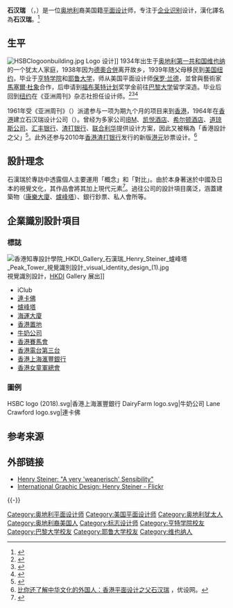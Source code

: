 {{noteTA
|1=zh-cn:马歇尔·杜尚; zh-tw:馬塞爾·杜象; zh-hk:馬些·杜桑;
|2=zh-cn:福布莱特; zh-tw:傅爾布萊特; zh-hk:富百勵;
}}
{{Infobox person
|name=石汉瑞<br>Henry Steiner
|image =
|caption=
|imagesize=
|birth_date= {{birth date and age|1934|2|13|}}
|birth_place={{AUT}}[[维也纳|维也纳]]
|death_date=
|death_place=
|nationality={{USA}}
|occupation=平面设计
|alma_mater=[[巴黎大学|巴黎大学]]<br>[[亨特学院|亨特学院]]<br>[[耶鲁大学|耶鲁大学]]
|module=
}}
'''石汉瑞''' （{{lang-en|Henry Steiner}}，{{bd|1934年|2月13日||}}）是一位[[奥地利|奥地利]]裔美国籍[[平面设计|平面设计]]师，专注于[[企业识别|企业识别]]设计，漢化譯名為'''石汉瑞'''。<ref>{{cite book|last=Schmitt|first=Bernd H|author2=Simonson, Alex |author3=Simonini, Lúcia |title=A estética do marketing como criar e administrar sua marca, imagem e identidade|year=2002|page=59|isbn=85-213-1018-8|url=https://books.google.com/books?id=-ZrrkxDb5mcC&printsec=frontcover&source=gbs_v2_summary_r&cad=0#v=onepage&q=&f=false|language=pt}}</ref>

==生平==
[[File:HSBClogoonbuilding.jpg|right]] Logo 设计]]
1934年出生于[[奥地利第一共和国|奥地利第一共和国]][[维也纳|维也纳]]的一个犹太人家庭，1938年因为[[德奧合併|德奧合併]]离开故乡，1939年随父母移民到[[美国|美国]][[纽约|纽约]]，毕业于[[亨特学院|亨特学院]]和[[耶鲁大学|耶鲁大学]]，师从美国平面设计师[[保罗·兰德|保罗·兰德]]，並曾與藝術家[[馬塞爾·杜象|馬塞爾·杜象]]合作，后申请到[[福布莱特计划|福布莱特计划]]奖学金前往[[巴黎大学|巴黎大学]]留学深造。毕业后回到[[纽约|纽约]]在《亚洲周刊》杂志社担任设计师。<ref>{{cite book|last=Schmitt|first=Bernd H|author2=Simonson, Alex |title=Marketing Aesthetics: The Strategic Management of Brands, Identity and Image|year=1997|page=42|isbn=0-684-82655-0|url=https://books.google.com/books?id=V8oVl4xPq4gC&pg=PA42&lpg=PA42&dq=Henry+Steiner+pioneered+the+expression+of+identity&source=bl&ots=aF_E03Nq4e&sig=1Bcgo7GvrEud4aG3tqw49QjaC2w&hl=en&ei=BAe8TvS0KuGusQKvsfXYCA&sa=X&oi=book_result&ct=result&resnum=7&sqi=2&ved=0CEEQ6AEwBg#v=onepage&q&f=false}}</ref><ref name="aiga">{{cite web|url=http://www.aiga.org/content.cfm/fellow-henry-steiner|title=Henry Steiner|publisher=[[AIGA|AIGA]]|accessdate=11 February 2010|archive-date=2011-05-08|archive-url=https://web.archive.org/web/20110508033256/http://www.aiga.org/content.cfm/fellow-henry-steiner|dead-url=no}}</ref><ref>{{cite web|last=Steiner|first=Henry|title=Steiner&Co|url=http://www.steiner.hk/about/hs.htm|work=Corporate Graphic Arts|accessdate=10 November 2011|archive-date=2018-10-02|archive-url=https://web.archive.org/web/20181002052636/http://www.steiner.hk/about/hs.htm|dead-url=no}}</ref>

1961年受《亚洲周刊》（{{lang|en|The Asia Magazine}}）派遣参与一项为期九个月的项目来到[[香港|香港]]，1964年在[[香港|香港]]建立石汉瑞设计公司（{{lang|en|Steiner & Co.}}）。曾经为多家公司[[IBM|IBM]]、[[凯悦酒店|凯悦酒店]]、[[希尔顿酒店|希尔顿酒店]]、[[道琼斯公司|道琼斯公司]]、[[汇丰银行|汇丰银行]]、[[渣打银行|渣打银行]]、[[联合利华|联合利华]]提供设计方案，因此又被稱為「香港設計之父」<ref>{{Cite web|title=The ‘father of Hong Kong design’ Henry Steiner on creating the HSBC logo, Standard Chartered banknotes|url=https://www.scmp.com/magazines/post-magazine/long-reads/article/3110514/father-hong-kong-design-henry-steiner-creating|access-date=2021-05-03|author=Kate Whitehead|date=2020-11-22|publisher=South China Morning Post|language=en|archive-date=2021-09-06|archive-url=https://web.archive.org/web/20210906042552/https://www.scmp.com/magazines/post-magazine/long-reads/article/3110514/father-hong-kong-design-henry-steiner-creating|dead-url=no}}</ref>。此外还参与2010年[[渣打银行（香港）|香港渣打银行]]发行的新版[[港元|港元]]钞票设计。<ref>[https://www.uisdc.com/shihanrui 比你还了解中华文化的外国人：香港平面设计之父石汉瑞] {{Wayback|url=https://www.uisdc.com/shihanrui |date=20201020111108 }}，优设网。</ref>

==設計理念==
石漢瑞於專訪中透露個人主要運用「概念」和「對比」。由於本身著迷於中國及日本的視覺文化，其作品會將其加上現代元素<ref>{{Cite web|title=石漢瑞：設計香港品牌|url=https://www.youtube.com/watch?v=YaHL79aVuQw|access-date=2021-05-03|author=M+|date=2019-12-09|format=YouTube 影片|archive-date=2021-05-05|archive-url=https://web.archive.org/web/20210505154611/https://www.youtube.com/watch?v=YaHL79aVuQw|dead-url=no}}</ref>。過往公司的設計項目廣泛，涵蓋建築物（[[康樂大廈|康樂大廈]]、[[爐峰塔|爐峰塔]]）、銀行鈔票、私人會所等。

==企業識別設計項目==
===標誌===
[[File:香港知專設計學院_HKDI_Gallery_石漢瑞_Henry_Steiner_爐峰塔_Peak_Tower_視覺識別設計_visual_identity_design_(1).jpg|thumb]]視覺識別設計，[[香港知專設計學院|HKDI]] Gallery 展出]]
*iClub
*[[連卡佛|連卡佛]]
*[[爐峰塔|爐峰塔]]
*[[海運大廈|海運大廈]]
*[[香港置地|香港置地]]
*[[牛奶公司|牛奶公司]]
*[[香港賽馬會|香港賽馬會]]
*[[香港電台第三台|香港電台第三台]]
*[[香港上海滙豐銀行|香港上海滙豐銀行]]
*[[香港女童軍總會|香港女童軍總會]]

===圖例===
<gallery>
HSBC logo (2018).svg|香港上海滙豐銀行
DairyFarm logo.svg|牛奶公司
Lane Crawford logo.svg|連卡佛
</gallery>

==参考来源==
{{Reflist|30em}}

==外部链接==
* [https://web.archive.org/web/20150923180329/http://www.austrianposters.at/pages/interviews/henry_steiner_en.html Henry Steiner: "A very 'weanerisch' Sensibility"]
* [https://flickr.com/photos/20745656@N00/albums/72157604905135374/with/2452479685/ International Graphic Design: Henry Steiner - Flickr]

{{-}}
{{Authority control}}
{{DEFAULTSORT:Steiner, Henry}}

[[Category:奥地利平面设计师|Category:奥地利平面设计师]]
[[Category:美国平面设计师|Category:美国平面设计师]]
[[Category:奥地利犹太人|Category:奥地利犹太人]]
[[Category:奥地利裔美国人|Category:奥地利裔美国人]]
[[Category:标志设计师|Category:标志设计师]]
[[Category:亨特学院校友|Category:亨特学院校友]]
[[Category:巴黎大学校友|Category:巴黎大学校友]]
[[Category:耶鲁大学校友|Category:耶鲁大学校友]]
[[Category:维也纳人|Category:维也纳人]]
